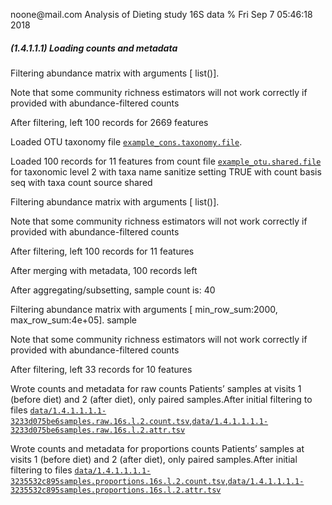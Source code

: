 noone@mail.com
Analysis of Dieting study 16S data
% Fri Sep  7 05:46:18 2018



##### \(1.4.1.1.1\) Loading counts and metadata



Filtering abundance matrix with arguments [ list()]. 


Note that some community richness estimators will not work correctly 
               if provided with abundance-filtered counts


After filtering, left 100 records for 2669 features


Loaded OTU taxonomy file [`example_cons.taxonomy.file`](example_cons.taxonomy.file).


Loaded 100 records for 11 features from count file [`example_otu.shared.file`](example_otu.shared.file) for taxonomic level 2 
                       with taxa name sanitize setting TRUE with count basis seq with taxa count source shared


Filtering abundance matrix with arguments [ list()]. 


Note that some community richness estimators will not work correctly 
               if provided with abundance-filtered counts


After filtering, left 100 records for 11 features


After merging with metadata, 100 records left


After aggregating/subsetting, sample count is: 40


Filtering abundance matrix with arguments [ min_row_sum:2000, max_row_sum:4e+05]. sample


Note that some community richness estimators will not work correctly 
               if provided with abundance-filtered counts


After filtering, left 33 records for 10 features


Wrote counts and metadata for raw counts Patients' samples at visits 1 (before diet) and 2 (after diet), only paired samples.After initial filtering to files [`data/1.4.1.1.1.1-3233d075be6samples.raw.16s.l.2.count.tsv`](data/1.4.1.1.1.1-3233d075be6samples.raw.16s.l.2.count.tsv),[`data/1.4.1.1.1.1-3233d075be6samples.raw.16s.l.2.attr.tsv`](data/1.4.1.1.1.1-3233d075be6samples.raw.16s.l.2.attr.tsv)


Wrote counts and metadata for proportions counts Patients' samples at visits 1 (before diet) and 2 (after diet), only paired samples.After initial filtering to files [`data/1.4.1.1.1.1-3235532c895samples.proportions.16s.l.2.count.tsv`](data/1.4.1.1.1.1-3235532c895samples.proportions.16s.l.2.count.tsv),[`data/1.4.1.1.1.1-3235532c895samples.proportions.16s.l.2.attr.tsv`](data/1.4.1.1.1.1-3235532c895samples.proportions.16s.l.2.attr.tsv)
